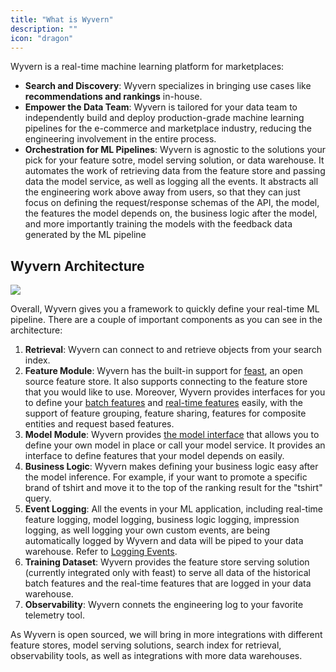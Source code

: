 ```yaml
---
title: "What is Wyvern"
description: ""
icon: "dragon"
---
```


Wyvern is a real-time machine learning platform for marketplaces:

- **Search and Discovery**: Wyvern specializes in bringing use cases like **recommendations and rankings** in-house.
- **Empower the Data Team**: Wyvern is tailored for your data team to independently build and deploy production-grade machine learning pipelines for the e-commerce and marketplace industry, reducing the engineering involvement in the entire process.
- **Orchestration for ML Pipelines**: Wyvern is agnostic to the solutions your pick for your feature sotre, model serving solution, or data warehouse. It automates the work of retrieving data from the feature store and passing data the model service, as well as logging all the events. It abstracts all the engineering work above away from users, so that they can just focus on defining the request/response schemas of the API, the model, the features the model depends on, the business logic after the model, and more importantly training the models with the feedback data generated by the ML pipeline

## Wyvern Architecture

<Frame>
  <img class="w-full h-full" src="/images/wyvern_ml_architecture.png" />
</Frame>

Overall, Wyvern gives you a framework to quickly define your real-time ML pipeline. There are a couple of important components as you can see in the architecture:

1. **Retrieval**: Wyvern can connect to and retrieve objects from your search index.
2. **Feature Module**: Wyvern has the built-in support for [feast](https://feast.dev/), an open source feature store. It also supports connecting to the feature store that you would like to use. Moreover, Wyvern provides interfaces for you to define your [batch features](/batch_feature) and [real-time features](/realtime_feature) easily, with the support of feature grouping, feature sharing, features for composite entities and request based features.
3. **Model Module**: Wyvern provides [the model interface](/model_service#define-the-whole-model) that allows you to define your own model in place or call your model service. It provides an interface to define features that your model depends on easily.
4. **Business Logic**: Wyvern makes defining your business logic easy after the model inference. For example, if your want to promote a specific brand of tshirt and move it to the top of the ranking result for the "tshirt" query.
5. **Event Logging**: All the events in your ML application, including real-time feature logging, model logging, business logic logging, impression logging, as well logging your own custom events, are being automatically logged by Wyvern and data will be piped to your data warehouse. Refer to [Logging Events](/logging_events).
6. **Training Dataset**: Wyvern provides the feature store serving solution (currently integrated only with feast) to serve all data of the historical batch features and the real-time features that are logged in your data warehouse.
7. **Observability**: Wyvern connets the engineering log to your favorite telemetry tool.

As Wyvern is open sourced, we will bring in more integrations with different feature stores, model serving solutions, search index for retrieval, observability tools, as well as integrations with more data warehouses.
